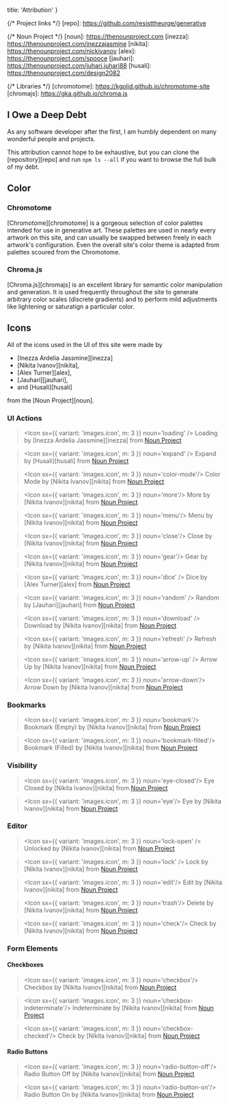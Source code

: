 
  title: 'Attribution'
}

{/* Project links */}
[repo]: <https://github.com/resisttheurge/generative>

{/* Noun Project */}
[noun]: <https://thenounproject.com>
[inezza]: <https://thenounproject.com/inezzajasmine>
[nikita]: <https://thenounproject.com/nickivanov>
[alex]: <https://thenounproject.com/spooce>
[jauhari]: <https://thenounproject.com/juhari.juhari88>
[husali]: <https://thenounproject.com/design2082>

{/* Libraries */}
[chromotome]: <https://kgolid.github.io/chromotome-site>
[chromajs]: <https://gka.github.io/chroma.js>

## I Owe a Deep Debt

As any software developer after the first, 
I am humbly dependent on many wonderful people and projects. 

This attribution cannot hope to be exhaustive, but you can clone the [repository][repo] 
and run `npm ls --all` if you want to browse the full bulk of my debt.

## Color

### Chromotome

[Chromotome][chromotome] is a gorgeous selection of color palettes intended for use in generative art. These palettes are used in nearly every artwork on this site, and can usually be swapped between freely in each artwork's configuration. Even the overall site's color theme is adapted from palettes scoured from the Chromotome.


### Chroma.js

[Chroma.js][chromajs] is an excellent library for semantic color manipulation and generation. It is used frequently throughout the site to generate arbitrary color scales (discrete gradients) and to perform mild adjustments like lightening or saturatign a particular color. 

## Icons

All of the icons used in the UI of this site were made by 

  - [Inezza Ardelia Jassmine][inezza]
  - [Nikita Ivanov][nikita],
  - [Alex Turner][alex],
  - [Jauhari][jauhari],
  - and [Husali][husali]
  
from the [Noun Project][noun]. 

### UI Actions

> <Icon sx={{ variant: 'images.icon', m: 3 }} noun='loading' />
> Loading by [Inezza Ardelia Jassmine][inezza] from <a href="https://thenounproject.com/browse/icons/term/loading/" target="_blank" title="Loading Icons">Noun Project</a>

> <Icon sx={{ variant: 'images.icon', m: 3 }} noun='expand' />
> Expand by [Husali][husali] from <a href="https://thenounproject.com/browse/icons/term/expand/" target="_blank" title="Expand Icons">Noun Project</a>

> <Icon sx={{ variant: 'images.icon', m: 3 }} noun='color-mode'/> 
> Color Mode by [Nikita Ivanov][nikita] from <a href="https://thenounproject.com/browse/icons/term/color-mode/" target="_blank" title="Color Mode Icons">Noun Project</a>

> <Icon sx={{ variant: 'images.icon', m: 3 }} noun='more'/> 
> More by [Nikita Ivanov][nikita] from <a href="https://thenounproject.com/browse/icons/term/more/" target="_blank" title="More Icons">Noun Project</a>

> <Icon sx={{ variant: 'images.icon', m: 3 }} noun='menu'/> 
> Menu by [Nikita Ivanov][nikita] from <a href="https://thenounproject.com/browse/icons/term/menu/" target="_blank" title="Menu Icons">Noun Project</a>

> <Icon sx={{ variant: 'images.icon', m: 3 }} noun='close'/> 
> Close by [Nikita Ivanov][nikita] from <a href="https://thenounproject.com/browse/icons/term/close/" target="_blank" title="Close Icons">Noun Project</a>

> <Icon sx={{ variant: 'images.icon', m: 3 }} noun='gear'/> 
> Gear by [Nikita Ivanov][nikita] from <a href="https://thenounproject.com/browse/icons/term/gear/" target="_blank" title="Gear Icons">Noun Project</a>

> <Icon sx={{ variant: 'images.icon', m: 3 }} noun='dice' />
> Dice by [Alex Turner][alex] from <a href="https://thenounproject.com/browse/icons/term/dice/" target="_blank" title="Dice Icons">Noun Project</a>

> <Icon sx={{ variant: 'images.icon', m: 3 }} noun='random' />
> Random by [Jauhari][jauhari] from <a href="https://thenounproject.com/browse/icons/term/random/" target="_blank" title="Random Icons">Noun Project</a>

> <Icon sx={{ variant: 'images.icon', m: 3 }} noun='download' />
> Download by [Nikita Ivanov][nikita] from <a href="https://thenounproject.com/browse/icons/term/download/" target="_blank" title="Download Icons">Noun Project</a>

> <Icon sx={{ variant: 'images.icon', m: 3 }} noun='refresh' />
> Refresh by [Nikita Ivanov][nikita] from <a href="https://thenounproject.com/browse/icons/term/refresh/" target="_blank" title="Refresh Icons">Noun Project</a>

> <Icon sx={{ variant: 'images.icon', m: 3 }} noun='arrow-up' />
> Arrow Up by [Nikita Ivanov][nikita] from <a href="https://thenounproject.com/browse/icons/term/arrow-up/" target="_blank" title="Arrow Up Icons">Noun Project</a>

> <Icon sx={{ variant: 'images.icon', m: 3 }} noun='arrow-down'/>
> Arrow Down by [Nikita Ivanov][nikita] from <a href="https://thenounproject.com/browse/icons/term/arrow-down/" target="_blank" title="Arrow Down Icons">Noun Project</a>

### Bookmarks

> <Icon sx={{ variant: 'images.icon', m: 3 }} noun='bookmark'/> 
> Bookmark (Empty) by [Nikita Ivanov][nikita] from <a href="https://thenounproject.com/browse/icons/term/bookmark/" target="_blank" title="Bookmark Icons">Noun Project</a>

> <Icon sx={{ variant: 'images.icon', m: 3 }} noun='bookmark-filled'/> 
> Bookmark (Filled) by [Nikita Ivanov][nikita] from <a href="https://thenounproject.com/browse/icons/term/bookmark/" target="_blank" title="Bookmark Icons">Noun Project</a>

### Visibility

> <Icon sx={{ variant: 'images.icon', m: 3 }} noun='eye-closed'/> 
> Eye Closed by [Nikita Ivanov][nikita] from <a href="https://thenounproject.com/browse/icons/term/eye-closed/" target="_blank" title="Eye Closed Icons">Noun Project</a>

> <Icon sx={{ variant: 'images.icon', m: 3 }} noun='eye'/> 
> Eye by [Nikita Ivanov][nikita] from <a href="https://thenounproject.com/browse/icons/term/eye/" target="_blank" title="Eye Icons">Noun Project</a>

### Editor

> <Icon sx={{ variant: 'images.icon', m: 3 }} noun='lock-open' />
> Unlocked by [Nikita Ivanov][nikita] from <a href="https://thenounproject.com/browse/icons/term/unlocked/" target="_blank" title="Unlocked Icons">Noun Project</a>

> <Icon sx={{ variant: 'images.icon', m: 3 }} noun='lock' />
> Lock by [Nikita Ivanov][nikita] from <a href="https://thenounproject.com/browse/icons/term/lock/" target="_blank" title="Lock Icons">Noun Project</a>

> <Icon sx={{ variant: 'images.icon', m: 3 }} noun='edit'/> 
> Edit by [Nikita Ivanov][nikita] from <a href="https://thenounproject.com/browse/icons/term/edit/" target="_blank" title="Edit Icons">Noun Project</a>

> <Icon sx={{ variant: 'images.icon', m: 3 }} noun='trash'/> 
> Delete by [Nikita Ivanov][nikita] from <a href="https://thenounproject.com/browse/icons/term/delete/" target="_blank" title="Delete Icons">Noun Project</a>

> <Icon sx={{ variant: 'images.icon', m: 3 }} noun='check'/> 
> Check by [Nikita Ivanov][nikita] from <a href="https://thenounproject.com/browse/icons/term/check/" target="_blank" title="Check Icons">Noun Project</a>

### Form Elements

#### Checkboxes

> <Icon sx={{ variant: 'images.icon', m: 3 }} noun='checkbox'/> 
> Checkbox by [Nikita Ivanov][nikita] from <a href="https://thenounproject.com/browse/icons/term/checkbox/" target="_blank" title="Checkbox Icons">Noun Project</a>

> <Icon sx={{ variant: 'images.icon', m: 3 }} noun='checkbox-indeterminate'/> 
> Indeterminate by [Nikita Ivanov][nikita] from <a href="https://thenounproject.com/browse/icons/term/indeterminate/" target="_blank" title="Indeterminate Icons">Noun Project</a>

> <Icon sx={{ variant: 'images.icon', m: 3 }} noun='checkbox-checked'/> 
> Check by [Nikita Ivanov][nikita] from <a href="https://thenounproject.com/browse/icons/term/check/" target="_blank" title="Check Icons">Noun Project</a>

#### Radio Buttons

> <Icon sx={{ variant: 'images.icon', m: 3 }} noun='radio-button-off'/> 
> Radio Button Off by [Nikita Ivanov][nikita] from <a href="https://thenounproject.com/browse/icons/term/radio-button-off/" target="_blank" title="Radio Button Off Icons">Noun Project</a>

> <Icon sx={{ variant: 'images.icon', m: 3 }} noun='radio-button-on'/> 
> Radio Button On by [Nikita Ivanov][nikita] from <a href="https://thenounproject.com/browse/icons/term/radio-button-on/" target="_blank" title="Radio Button On Icons">Noun Project</a>
